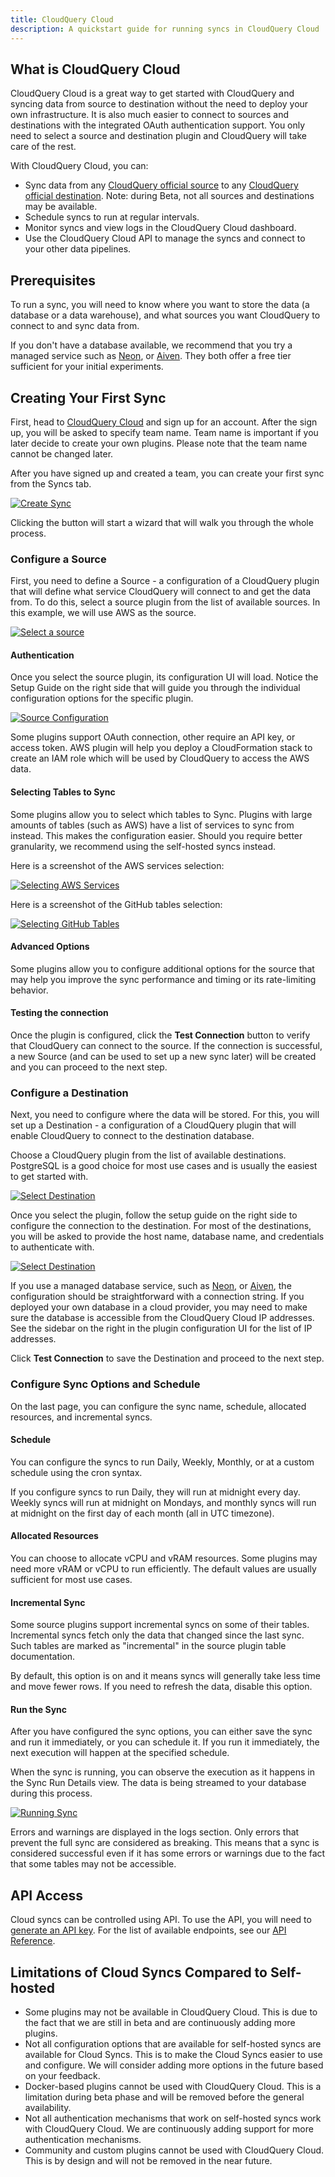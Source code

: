 ```yaml
---
title: CloudQuery Cloud
description: A quickstart guide for running syncs in CloudQuery Cloud
---
```


## What is CloudQuery Cloud

CloudQuery Cloud is a great way to get started with CloudQuery and syncing data from source to destination without the need to deploy your own infrastructure. It is also much easier to connect to sources and destinations with the integrated OAuth authentication support. You only need to select a source and destination plugin and CloudQuery will take care of the rest.

With CloudQuery Cloud, you can:

- Sync data from any [CloudQuery official source](https://hub.cloudquery.io/plugins/source?authors=official) to any [CloudQuery official destination](https://hub.cloudquery.io/plugins/destination?authors=official). Note: during Beta, not all sources and destinations may be available.
- Schedule syncs to run at regular intervals.
- Monitor syncs and view logs in the CloudQuery Cloud dashboard.
- Use the CloudQuery Cloud API to manage the syncs and connect to your other data pipelines.

## Prerequisites

To run a sync, you will need to know where you want to store the data (a database or a data warehouse), and what sources you want CloudQuery to connect to and sync data from.

If you don't have a database available, we recommend that you try a managed service such as [Neon](https://neon.tech/), or [Aiven](https://aiven.io/free-mysql-database). They both offer a free tier sufficient for your initial experiments.

## Creating Your First Sync

First, head to [CloudQuery Cloud](https://cloud.cloudquery.io) and sign up for an account. After the sign up, you will be asked to specify team name. Team name is important if you later decide to create your own plugins. Please note that the team name cannot be changed later.

After you have signed up and created a team, you can create your first sync from the Syncs tab.

[![Create Sync](/images/docs/quickstart/empty-syncs.png)](/images/docs/quickstart/empty-syncs.png)

Clicking the button will start a wizard that will walk you through the whole process.

### Configure a Source

First, you need to define a Source - a configuration of a CloudQuery plugin that will define what service CloudQuery will connect to and get the data from. 
To do this, select a source plugin from the list of available sources. In this example, we will use AWS as the source.

[![Select a source](/images/docs/quickstart/source-1.png)](/images/docs/quickstart/source-1.png)

#### Authentication

Once you select the source plugin, its configuration UI will load. Notice the Setup Guide on the right side that will guide you through the individual configuration options for the specific plugin.

[![Source Configuration](/images/docs/quickstart/source-2.png)](/images/docs/quickstart/source-2.png)

Some plugins support OAuth connection, other require an API key, or access token. AWS plugin will help you deploy a CloudFormation stack to create an IAM role which will be used by CloudQuery to access the AWS data.

#### Selecting Tables to Sync

Some plugins allow you to select which tables to Sync. Plugins with large amounts of tables (such as AWS) have a list of services to sync from instead. This makes the configuration easier. Should you require better granularity, we recommend using the self-hosted syncs instead.

Here is a screenshot of the AWS services selection:

[![Selecting AWS Services](/images/docs/quickstart/source-3.png)](/images/docs/quickstart/source-3.png)

Here is a screenshot of the GitHub tables selection:

[![Selecting GitHub Tables](/images/docs/quickstart/source-4.png)](/images/docs/quickstart/source-4.png)

#### Advanced Options

Some plugins allow you to configure additional options for the source that may help you improve the sync performance and timing or its rate-limiting behavior.

#### Testing the connection

Once the plugin is configured, click the **Test Connection** button to verify that CloudQuery can connect to the source. If the connection is successful, a new Source (and can be used to set up a new sync later) will be created and you can proceed to the next step.

### Configure a Destination

Next, you need to configure where the data will be stored. For this, you will set up a Destination - a configuration of a CloudQuery plugin that will enable CloudQuery to connect to the destination database.

Choose a CloudQuery plugin from the list of available destinations. PostgreSQL is a good choice for most use cases and is usually the easiest to get started with.

[![Select Destination](/images/docs/quickstart/destination-1.png)](/images/docs/quickstart/destination-1.png)

Once you select the plugin, follow the setup guide on the right side to configure the connection to the destination. For most of the destinations, you will be asked to provide the host name, database name, and credentials to authenticate with.

[![Select Destination](/images/docs/quickstart/destination-2.png)](/images/docs/quickstart/destination-2.png)

If you use a managed database service, such as [Neon](https://neon.tech/), or [Aiven](https://aiven.io/free-mysql-database), the configuration should be straightforward with a connection string. If you deployed your own database in a cloud provider, you may need to make sure the database is accessible from the CloudQuery Cloud IP addresses. See the sidebar on the right in the plugin configuration UI for the list of IP addresses.

Click **Test Connection** to save the Destination and proceed to the next step.

### Configure Sync Options and Schedule

On the last page, you can configure the sync name, schedule, allocated resources, and incremental syncs.

#### Schedule

You can configure the syncs to run Daily, Weekly, Monthly, or at a custom schedule using the cron syntax.

If you configure syncs to run Daily, they will run at midnight every day. Weekly syncs will run at midnight on Mondays, and monthly syncs will run at midnight on the first day of each month (all in UTC timezone).

#### Allocated Resources

You can choose to allocate vCPU and vRAM resources. Some plugins may need more vRAM or vCPU to run efficiently. The default values are usually sufficient for most use cases.

#### Incremental Sync

Some source plugins support incremental syncs on some of their tables. Incremental syncs fetch only the data that changed since the last sync. Such tables are marked as "incremental" in the source plugin table documentation.

By default, this option is on and it means syncs will generally take less time and move fewer rows. If you need to refresh the data, disable this option.

#### Run the Sync

After you have configured the sync options, you can either save the sync and run it immediately, or you can schedule it. If you run it immediately, the next execution will happen at the specified schedule.

When the sync is running, you can observe the execution as it happens in the Sync Run Details view. The data is being streamed to your database during this process.

[![Running Sync](/images/docs/quickstart/running.png)](/images/docs/quickstart/running.png)

Errors and warnings are displayed in the logs section. Only errors that prevent the full sync are considered as breaking. This means that a sync is considered successful even if it has some errors or warnings due to the fact that some tables may not be accessible.

## API Access

Cloud syncs can be controlled using API. To use the API, you will need to [generate an API key](/docs/deployment/generate-api-key). For the list of available endpoints, see our [API Reference](https://api-docs.cloudquery.io/#tag/syncs).

## Limitations of Cloud Syncs Compared to Self-hosted

- Some plugins may not be available in CloudQuery Cloud. This is due to the fact that we are still in beta and are continuously adding more plugins.
- Not all configuration options that are available for self-hosted syncs are available for Cloud Syncs. This is to make the Cloud Syncs easier to use and configure. We will consider adding more options in the future based on your feedback.
- Docker-based plugins cannot be used with CloudQuery Cloud. This is a limitation during beta phase and will be removed before the general availability.
- Not all authentication mechanisms that work on self-hosted syncs work with CloudQuery Cloud. We are continuously adding support for more authentication mechanisms.
- Community and custom plugins cannot be used with CloudQuery Cloud. This is by design and will not be removed in the near future.
